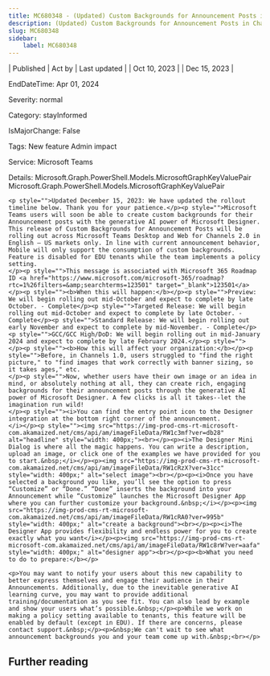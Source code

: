 ```yaml
---
title: MC680348 - (Updated) Custom Backgrounds for Announcement Posts in Channels
description: (Updated) Custom Backgrounds for Announcement Posts in Channels
slug: MC680348
sidebar:
    label: MC680348
---
```



| Published | Act by | Last updated |
| Oct 10, 2023 |  | Dec 15, 2023 |

EndDateTime: Apr 01, 2024

Severity: normal

Category: stayInformed

IsMajorChange: False

Tags: New feature Admin impact

Service: Microsoft Teams

Details: Microsoft.Graph.PowerShell.Models.MicrosoftGraphKeyValuePair Microsoft.Graph.PowerShell.Models.MicrosoftGraphKeyValuePair

```
<p style="">Updated December 15, 2023: We have updated the rollout timeline below. Thank you for your patience.</p><p style="">Microsoft Teams users will soon be able to create custom backgrounds for their Announcement posts with the generative AI power of Microsoft Designer. This release of Custom Backgrounds for Announcement Posts will be rolling out across Microsoft Teams Desktop and Web for Channels 2.0 in English – US markets only. In line with current announcement behavior, Mobile will only support the consumption of custom backgrounds. Feature is disabled for EDU tenants while the team implements a policy setting. 
</p><p style="">This message is associated with Microsoft 365 Roadmap ID <a href="https://www.microsoft.com/microsoft-365/roadmap?rtc=1%26filters=&amp;searchterms=123501" target="_blank">123501</a></p><p style=""><b>When this will happen:</b></p><p style="">Preview: We will begin rolling out mid-October and expect to complete by late October. - Complete</p><p style="">Targeted Release: We will begin rolling out mid-October and expect to complete by late October. - Complete</p><p style="">Standard Release: We will begin rolling out early November and expect to complete by mid-November. - Complete</p><p style="">GCC/GCC High/DoD: We will begin rolling out in mid-January 2024 and expect to complete by late February 2024.</p><p style="">
</p><p style=""><b>How this will affect your organization:</b></p><p style="">Before, in Channels 1.0, users struggled to "find the right picture," to "find images that work correctly with banner sizing, so it takes ages," etc. 
</p><p style="">Now, whether users have their own image or an idea in mind, or absolutely nothing at all, they can create rich, engaging backgrounds for their announcement posts through the generative AI power of Microsoft Designer. A few clicks is all it takes--let the imagination run wild!
</p><p style=""><i>You can find the entry point icon to the Designer integration at the bottom right corner of the announcement. 
</i></p><p style=""><img src="https://img-prod-cms-rt-microsoft-com.akamaized.net/cms/api/am/imageFileData/RW1c3mf?ver=db28" alt="headline" style="width: 400px;"><br></p><p><i>The Designer Mini Dialog is where all the magic happens. You can write a description, upload an image, or click one of the examples we have provided for you to start.&nbsp;</i></p><p><img src="https://img-prod-cms-rt-microsoft-com.akamaized.net/cms/api/am/imageFileData/RW1cRzX?ver=31cc" style="width: 400px;" alt="select image"><br></p><p><i>Once you have selected a background you like, you’ll see the option to press “Customize” or “Done.” “Done” inserts the background into your Announcement while “Customize” launches the Microsoft Designer App where you can further customize your background.&nbsp;</i></p><p><img src="https://img-prod-cms-rt-microsoft-com.akamaized.net/cms/api/am/imageFileData/RW1cRA0?ver=995b" style="width: 400px;" alt="create a background"><br></p><p><i>The Designer App provides flexibility and endless power for you to create exactly what you want</i></p><p><img src="https://img-prod-cms-rt-microsoft-com.akamaized.net/cms/api/am/imageFileData/RW1c8rW?ver=aafa" style="width: 400px;" alt="designer app"><br></p><p><b>What you need to do to prepare:</b></p>

<p>You may want to notify your users about this new capability to better express themselves and engage their audience in their Announcements. Additionally, due to the inevitable generative AI learning curve, you may want to provide additional training/documentation as you see fit. You can also lead by example and show your users what’s possible.&nbsp;</p><p>While we work on making a policy setting available to tenants, this feature will be enabled by default (except in EDU). If there are concerns, please contact support.&nbsp;</p><p>&nbsp;We can't wait to see what announcement backgrounds you and your team come up with.&nbsp;<br></p>
```

## Further reading
